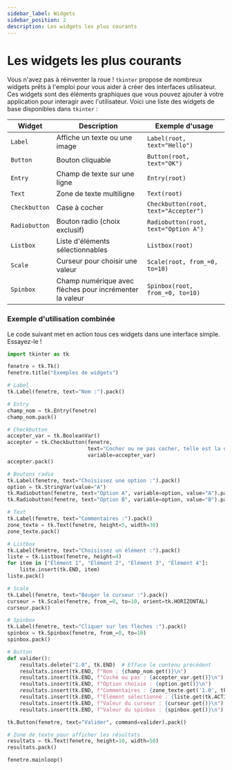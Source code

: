 ```yaml
---
sidebar_label: Widgets
sidebar_position: 2
description: Les widgets les plus courants
---
```


#  Les widgets les plus courants

Vous n'avez pas à réinventer la roue ! `tkinter` propose de nombreux widgets
prêts à l'emploi pour vous aider à créer des interfaces utilisateur. Ces
widgets sont des éléments graphiques que vous pouvez ajouter à votre
application pour interagir avec l'utilisateur. Voici une liste des widgets de
base disponibles dans `tkinter` :

| Widget         | Description                             | Exemple d'usage                        |
|----------------|-----------------------------------------|----------------------------------------|
| `Label`        | Affiche un texte ou une image           | `Label(root, text="Hello")`           |
| `Button`       | Bouton cliquable                        | `Button(root, text="OK")`             |
| `Entry`        | Champ de texte sur une ligne            | `Entry(root)`                          |
| `Text`         | Zone de texte multiligne                | `Text(root)`                           |
| `Checkbutton`  | Case à cocher                           | `Checkbutton(root, text="Accepter")`  |
| `Radiobutton`  | Bouton radio (choix exclusif)           | `Radiobutton(root, text="Option A")`  |
| `Listbox`      | Liste d'éléments sélectionnables        | `Listbox(root)`                        |
| `Scale`        | Curseur pour choisir une valeur         | `Scale(root, from_=0, to=10)`          |
| `Spinbox`      | Champ numérique avec flèches pour incrémenter la valeur   | `Spinbox(root, from_=0, to=10)`        |

### Exemple d'utilisation combinée

Le code suivant met en action tous ces widgets dans une interface simple. Essayez-le !

```python showLineNumbers
import tkinter as tk

fenetre = tk.Tk()
fenetre.title("Exemples de widgets")

# Label
tk.Label(fenetre, text="Nom :").pack()

# Entry
champ_nom = tk.Entry(fenetre)
champ_nom.pack()

# Checkbutton
accepter_var = tk.BooleanVar()
accepter = tk.Checkbutton(fenetre,
                          text="Cocher ou ne pas cocher, telle est la question",
                          variable=accepter_var)
accepter.pack()

# Boutons radio
tk.Label(fenetre, text="Choisissez une option :").pack()
option = tk.StringVar(value="A")
tk.Radiobutton(fenetre, text="Option A", variable=option, value="A").pack()
tk.Radiobutton(fenetre, text="Option B", variable=option, value="B").pack()

# Text
tk.Label(fenetre, text="Commentaires :").pack()
zone_texte = tk.Text(fenetre, height=5, width=30)
zone_texte.pack()

# Listbox
tk.Label(fenetre, text="Choisissez un élément :").pack()
liste = tk.Listbox(fenetre, height=4)
for item in ["Élément 1", "Élément 2", "Élément 3", "Élément 4"]:
    liste.insert(tk.END, item)
liste.pack()

# Scale
tk.Label(fenetre, text="Bouger le curseur :").pack()
curseur = tk.Scale(fenetre, from_=0, to=10, orient=tk.HORIZONTAL)
curseur.pack()

# Spinbox
tk.Label(fenetre, text="Cliquer sur les flèches :").pack()
spinbox = tk.Spinbox(fenetre, from_=0, to=10)
spinbox.pack()

# Button
def valider():
    resultats.delete("1.0", tk.END)  # Efface le contenu précédent
    resultats.insert(tk.END, f"Nom : {champ_nom.get()}\n")
    resultats.insert(tk.END, f"Coché ou pas : {accepter_var.get()}\n")
    resultats.insert(tk.END, f"Option choisie : {option.get()}\n")
    resultats.insert(tk.END, f"Commentaires : {zone_texte.get('1.0', tk.END).strip()}\n")
    resultats.insert(tk.END, f"Élément sélectionné : {liste.get(tk.ACTIVE)}\n")
    resultats.insert(tk.END, f"Valeur du curseur : {curseur.get()}\n")
    resultats.insert(tk.END, f"Valeur du spinbox : {spinbox.get()}\n")

tk.Button(fenetre, text="Valider", command=valider).pack()

# Zone de texte pour afficher les résultats
resultats = tk.Text(fenetre, height=10, width=50)
resultats.pack()

fenetre.mainloop()
```
